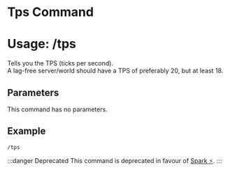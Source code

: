 # Tps Command
# Usage: /tps
Tells you the TPS (ticks per second).  
A lag-free server/world should have a TPS of preferably 20, but at least 18.

## Parameters
This command has no parameters.

## Example
`/tps`

:::danger Deprecated
This command is deprecated in favour of [Spark ⚡](https://spark.lucko.me/).
:::
